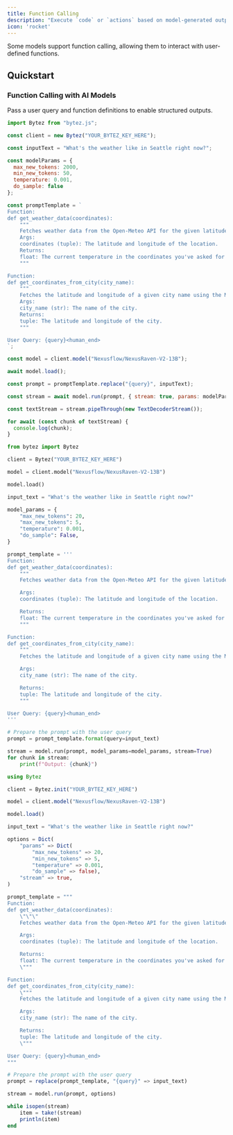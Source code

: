 ```yaml
---
title: Function Calling
description: "Execute `code` or `actions` based on model-generated outputs"
icon: 'rocket'
---
```


<Tip>Some models support function calling, allowing them to interact with user-defined functions.</Tip>

## Quickstart 

### Function Calling with AI Models
Pass a user query and function definitions to enable structured outputs.
<CodeGroup>

```javascript javascript
import Bytez from "bytez.js";

const client = new Bytez("YOUR_BYTEZ_KEY_HERE");

const inputText = "What's the weather like in Seattle right now?";

const modelParams = {
  max_new_tokens: 2000,
  min_new_tokens: 50,
  temperature: 0.001,
  do_sample: false
};

const promptTemplate = `
Function:
def get_weather_data(coordinates):
    """
    Fetches weather data from the Open-Meteo API for the given latitude and longitude.
    Args:
    coordinates (tuple): The latitude and longitude of the location.
    Returns:
    float: The current temperature in the coordinates you've asked for
    """

Function:
def get_coordinates_from_city(city_name):
    """
    Fetches the latitude and longitude of a given city name using the Maps.co Geocoding API.
    Args:
    city_name (str): The name of the city.
    Returns:
    tuple: The latitude and longitude of the city.
    """

User Query: {query}<human_end>
`;

const model = client.model("Nexusflow/NexusRaven-V2-13B");

await model.load();

const prompt = promptTemplate.replace("{query}", inputText);

const stream = await model.run(prompt, { stream: true, params: modelParams });

const textStream = stream.pipeThrough(new TextDecoderStream());

for await (const chunk of textStream) {
  console.log(chunk);
}
```
```python python
from bytez import Bytez

client = Bytez("YOUR_BYTEZ_KEY_HERE")

model = client.model("Nexusflow/NexusRaven-V2-13B")

model.load()

input_text = "What's the weather like in Seattle right now?"

model_params = {
    "max_new_tokens": 20,
    "max_new_tokens": 5,
    "temperature": 0.001,
    "do_sample": False,
}

prompt_template = '''
Function:
def get_weather_data(coordinates):
    """
    Fetches weather data from the Open-Meteo API for the given latitude and longitude.

    Args:
    coordinates (tuple): The latitude and longitude of the location.

    Returns:
    float: The current temperature in the coordinates you've asked for
    """

Function:
def get_coordinates_from_city(city_name):
    """
    Fetches the latitude and longitude of a given city name using the Maps.co Geocoding API.

    Args:
    city_name (str): The name of the city.

    Returns:
    tuple: The latitude and longitude of the city.
    """

User Query: {query}<human_end>
'''

# Prepare the prompt with the user query
prompt = prompt_template.format(query=input_text)

stream = model.run(prompt, model_params=model_params, stream=True)
for chunk in stream:
    print(f"Output: {chunk}")
```
```julia julia
using Bytez

client = Bytez.init("YOUR_BYTEZ_KEY_HERE")

model = client.model("Nexusflow/NexusRaven-V2-13B")

model.load()

input_text = "What's the weather like in Seattle right now?"

options = Dict(
	"params" => Dict(
		"max_new_tokens" => 20,
		"min_new_tokens" => 5,
		"temperature" => 0.001,
		"do_sample" => false),
	"stream" => true,
)

prompt_template = """
Function:
def get_weather_data(coordinates):
	\"\"\"
	Fetches weather data from the Open-Meteo API for the given latitude and longitude.

	Args:
	coordinates (tuple): The latitude and longitude of the location.

	Returns:
	float: The current temperature in the coordinates you've asked for
	\"""

Function:
def get_coordinates_from_city(city_name):
	\"""
	Fetches the latitude and longitude of a given city name using the Maps.co Geocoding API.

	Args:
	city_name (str): The name of the city.

	Returns:
	tuple: The latitude and longitude of the city.
	\"""

User Query: {query}<human_end>
"""

# Prepare the prompt with the user query
prompt = replace(prompt_template, "{query}" => input_text)

stream = model.run(prompt, options)

while isopen(stream)
	item = take!(stream)
	println(item)
end
```
</CodeGroup>
